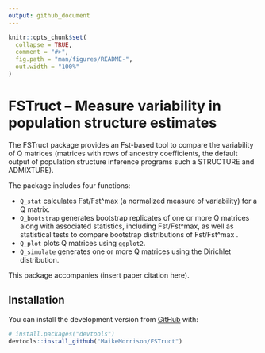 ```yaml
---
output: github_document
---
```


<!-- README.md is generated from README.Rmd. Please edit that file -->

```r
knitr::opts_chunk$set(
  collapse = TRUE,
  comment = "#>",
  fig.path = "man/figures/README-",
  out.width = "100%"
)
```

# FSTruct -- Measure variability in population structure estimates

<!-- badges: start -->
<!-- badges: end -->

The FSTruct package provides an Fst-based tool to compare the variability of Q matrices (matrices with rows of ancestry coefficients, the default output of population structure inference programs such a STRUCTURE and ADMIXTURE).

The package includes four functions:

* `Q_stat` calculates Fst/Fst^max (a  normalized measure of variability) for a Q matrix.
* `Q_bootstrap` generates bootstrap replicates of one or more Q matrices along with associated statistics, including Fst/Fst^max, as well as statistical tests to compare bootstrap distributions of Fst/Fst^max . 
* `Q_plot` plots Q matrices using `ggplot2`.
* `Q_simulate` generates one or more Q matrices using the Dirichlet distribution. 

This package accompanies (insert paper citation here).

## Installation

<!-- You can install the released version of FSTruct from [CRAN](https://CRAN.R-project.org) with: -->

<!-- ``` r -->
<!-- install.packages("FSTruct") -->
<!-- ``` -->

You can install the development version from [GitHub](https://github.com/) with:

``` r
# install.packages("devtools")
devtools::install_github("MaikeMorrison/FSTruct")
```

<!-- ## Example -->

<!-- This is a basic example which shows you how to solve a common problem: -->

<!-- ```{r example} -->
<!-- library(fstruct) -->
<!-- ## basic example code -->
<!-- ``` -->

<!-- What is special about using `README.Rmd` instead of just `README.md`? You can include R chunks like so: -->

<!-- ```{r cars} -->
<!-- summary(cars) -->
<!-- ``` -->

<!-- You'll still need to render `README.Rmd` regularly, to keep `README.md` up-to-date. `devtools::build_readme()` is handy for this. You could also use GitHub Actions to re-render `README.Rmd` every time you push. An example workflow can be found here: <https://github.com/r-lib/actions/tree/master/examples>. -->

<!-- You can also embed plots, for example: -->

<!-- ```{r pressure, echo = FALSE} -->
<!-- plot(pressure) -->
<!-- ``` -->

<!-- In that case, don't forget to commit and push the resulting figure files, so they display on GitHub and CRAN. -->
